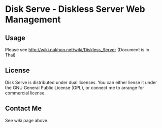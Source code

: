 =Disk Serve - Diskless Server Web Management=

==Usage==
Please see http://wiki.nakhon.net/wiki/Diskless_Server (Document is in Thai)

==License==
Disk Serve is distributed under dual licenses. You can either liense it under the GNU General Public License (GPL),
or connect me to arrange for commercial license.

==Contact Me==
See wiki page above.
